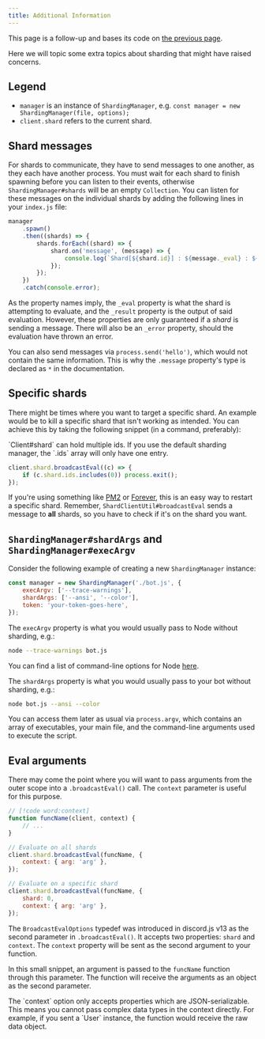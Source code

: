 ```yaml
---
title: Additional Information
---
```


<Callout>This page is a follow-up and bases its code on [the previous page](./).</Callout>

Here we will topic some extra topics about sharding that might have raised concerns.

## Legend

- `manager` is an instance of `ShardingManager`, e.g. `const manager = new ShardingManager(file, options);`
- `client.shard` refers to the current shard.

## Shard messages

For shards to communicate, they have to send messages to one another, as they each have another process. You must wait for each shard to finish spawning before you can listen to their events, otherwise `ShardingManager#shards` will be an empty `Collection`. You can listen for these messages on the individual shards by adding the following lines in your `index.js` file:

```js title="index.js"
manager
	.spawn()
	.then((shards) => {
		shards.forEach((shard) => {
			shard.on('message', (message) => {
				console.log(`Shard[${shard.id}] : ${message._eval} : ${message._result}`);
			});
		});
	})
	.catch(console.error);
```

As the property names imply, the `_eval` property is what the shard is attempting to evaluate, and the `_result` property is the output of said evaluation. However, these properties are only guaranteed if a _shard_ is sending a message. There will also be an `_error` property, should the evaluation have thrown an error.

You can also send messages via `process.send('hello')`, which would not contain the same information. This is why the `.message` property's type is declared as `*` in the <DocsLink path="Shard:Class#message" /> documentation.

## Specific shards

There might be times where you want to target a specific shard. An example would be to kill a specific shard that isn't working as intended. You can achieve this by taking the following snippet (in a command, preferably):

<Callout>
	<DocsLink path="ShardClientUtil:Class#ids">`Client#shard`</DocsLink> can hold multiple ids. If you use the default sharding manager, the `.ids` array will only have
	one entry.
</Callout>

```js
client.shard.broadcastEval((c) => {
	if (c.shard.ids.includes(0)) process.exit();
});
```

If you're using something like [PM2](http://pm2.keymetrics.io/) or [Forever](https://github.com/foreverjs/forever), this is an easy way to restart a specific shard. Remember, `ShardClientUtil#broadcastEval` sends a message to **all** shards, so you have to check if it's on the shard you want.

## `ShardingManager#shardArgs` and `ShardingManager#execArgv`

Consider the following example of creating a new `ShardingManager` instance:

```js
const manager = new ShardingManager('./bot.js', {
	execArgv: ['--trace-warnings'],
	shardArgs: ['--ansi', '--color'],
	token: 'your-token-goes-here',
});
```

The `execArgv` property is what you would usually pass to Node without sharding, e.g.:

```sh
node --trace-warnings bot.js
```

You can find a list of command-line options for Node [here](https://nodejs.org/api/cli.html).

The `shardArgs` property is what you would usually pass to your bot without sharding, e.g.:

```sh
node bot.js --ansi --color
```

You can access them later as usual via `process.argv`, which contains an array of executables, your main file, and the command-line arguments used to execute the script.

## Eval arguments

There may come the point where you will want to pass arguments from the outer scope into a `.broadcastEval()` call. The `context` parameter is useful for this purpose.

```js
// [!code word:context]
function funcName(client, context) {
	// ...
}

// Evaluate on all shards
client.shard.broadcastEval(funcName, {
	context: { arg: 'arg' },
});

// Evaluate on a specific shard
client.shard.broadcastEval(funcName, {
	shard: 0,
	context: { arg: 'arg' },
});
```

The `BroadcastEvalOptions` typedef was introduced in discord.js v13 as the second parameter in `.broadcastEval()`. It accepts two properties: `shard` and `context`. The `context` property will be sent as the second argument to your function.

In this small snippet, an argument is passed to the `funcName` function through this parameter.
The function will receive the arguments as an object as the second parameter.

<Callout>
	The `context` option only accepts properties which are JSON-serializable. This means you cannot pass complex data
	types in the context directly. For example, if you sent a `User` instance, the function would receive the raw data
	object.
</Callout>
